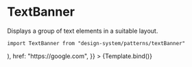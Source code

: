 

<Meta title="Patterns/TextBanner" component={TextBanner} />

# TextBanner

Displays a group of text elements in a suitable layout.

`import TextBanner from "design-system/patterns/textBanner"`

<Canvas>
  <Story
    name="Overview"
    args={{
      layout: "left",
      heading: "Pomóż nam pomagać",
      subtitle: "FUNDACJA STERCZĄCE USZY",
      description:
        "Nasi podopieczni czekają na Twoją pomoc. Nowy dom, wsparcie finansowe, spacery, pełna miska, opieka lekarza to tylko niektóre formy wsparcia. Jeżeli chcesz czynić dobro sprawdz, co możesz zrobić.",
      button: (
        <Button
          text="Button"
          variant="text"
          color="primary"
          iconEnd="arrowRight"
        />
      ),
      href: "https://google.com",
    }}
  >
    {Template.bind()}
  </Story>
</Canvas>

<ArgsTable />

